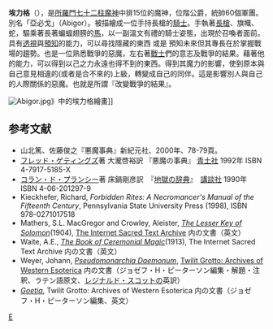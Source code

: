 '''埃力格'''（{{lang-en|'''Eligor'''}}），是[[所羅門七十二柱魔神|所羅門七十二柱魔神]]中排15位的魔神，位階公爵，統帥60個軍團。別名「亞必戈」（Abigor）。被描繪成一位手持長槍的[[騎士|騎士]]。手執著[[長槍|長槍]]、旗幟、蛇，驅乘著長著蝙蝠翅膀的[[馬|馬]]，以一副溫文有禮的騎士姿態，出現於召喚者面前。具有[[透視_(超感官知覺)|透視]]與[[預知|預知]]的能力，可以尋找隱藏的東西 或是 預知未來但其專長在於掌握戰場的趨勢。也是一位熟悉戰爭的惡魔，左右著[[戰士|戰士]]們的意志及戰爭的結果。藉著他的能力，可以得到以己之力永遠也得不到的東西。得到其魔力的影響，使到原本與自己意見相違的(或者是合不來的)上級，轉變成自己的同伴。這是影響別人與自己的人際關係的惡魔。也就是所謂『改變戰爭的結果』。

[[Image:Abigor.jpg|thumb]]》中的埃力格繪畫]]

== 参考文献 ==
* 山北篤、佐藤俊之『悪魔事典』新紀元社、2000年、78-79頁。
* [[フレッド・ゲティングズ|フレッド・ゲティングズ]]著 大瀧啓裕訳 『悪魔の事典』 [[青土社|青土社]] 1992年 ISBN 4-7917-5185-X
* [[コラン・ド・プランシー|コラン・ド・プランシー]]著 床鍋剛彦訳　『[[地獄の辞典|地獄の辞典]]』　[[講談社|講談社]] 1990年 ISBN 4-06-201297-9
* Kieckhefer, Richard, ''Forbidden Rites: A Necromancer's Manual of the Fifteenth Century'', Pennsylvania State University Press (1998), ISBN 978-0271017518 
* Mathers, S.L. MacGregor and Crowley, Aleister, [http://www.sacred-texts.com/grim/lks/ ''The Lesser Key of Solomon'']{{Wayback|url=http://www.sacred-texts.com/grim/lks/ |date=20100829022514 }}(1904), [http://www.sacred-texts.com/index.htm The Internet Sacred Text Archive]{{Wayback|url=http://www.sacred-texts.com/index.htm |date=20170923093157 }} 内の文書（英文）
* Waite, A.E., [http://www.sacred-texts.com/grim/bcm/index.htm ''The Book of Ceremonial Magic'']{{Wayback|url=http://www.sacred-texts.com/grim/bcm/index.htm |date=20101202152057 }}(1913), The Internet Sacred Text Archive 内の文書（英文）
* Weyer, Johann, [http://www.esotericarchives.com/solomon/weyer.htm ''Pseudomonarchia Daemonum'']{{WebCite|url=https://www.webcitation.org/6IGSsvZjr?url=http://www.esotericarchives.com/solomon/weyer.htm |date=20130721000243 |dateformat=iso }}, [http://www.esotericarchives.com/ Twilit Grotto: Archives of Western Esoterica]{{Wayback|url=http://www.esotericarchives.com/ |date=20101217020748 }} 内の文書（ジョゼフ・H・ピーターソン編集・解題・注釈、ラテン語原文、[[レジナルド・スコット|レジナルド・スコット]]の英訳）
* ''[http://www.esotericarchives.com/solomon/goetia.htm Goetia]{{Wayback|url=http://www.esotericarchives.com/solomon/goetia.htm |date=20070523204557 }}'', Twilit Grotto: Archives of Western Esoterica 内の文書（ジョゼフ・H・ピーターソン編集、英文）

{{所羅門七十二柱魔神}}

[[Category:所羅門七十二柱魔神|E]]